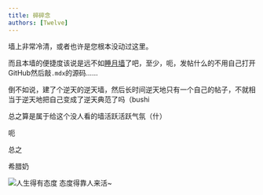 ```yaml
---
title: 碎碎念
authors: [Twelve]
---
```


墙上非常冷清，或者也许是您根本没动过这里。

而且本墙的便捷度该说是远不如[睡月墙](http://sleepmoon.gscyjsq.top/index.php/)了吧，至少，呃，发帖什么的不用自己打开GitHub然后敲`.mdx`的源码……

倒不如说，建了个逆天的逆天墙，然后长时间逆天地只有一个自己的帖子，不就相当于逆天地把自己变成了逆天典范了吗（bushi

总之算是属于给这个没人看的墙活跃活跃气氛（什）

呃

总之

希腊奶

![人生得有态度 态度得靠人来活~](http://tiebapic.baidu.com/forum/w%3D580/sign=be8d24b79d13632715edc23ba18ea056/3e3490ec08fa513d89c5d4b52a6d55fbb3fbd9ae.jpg?tbpicau=2023-08-26-05_7c78e8d2b563ac80ddacceab61ece148)